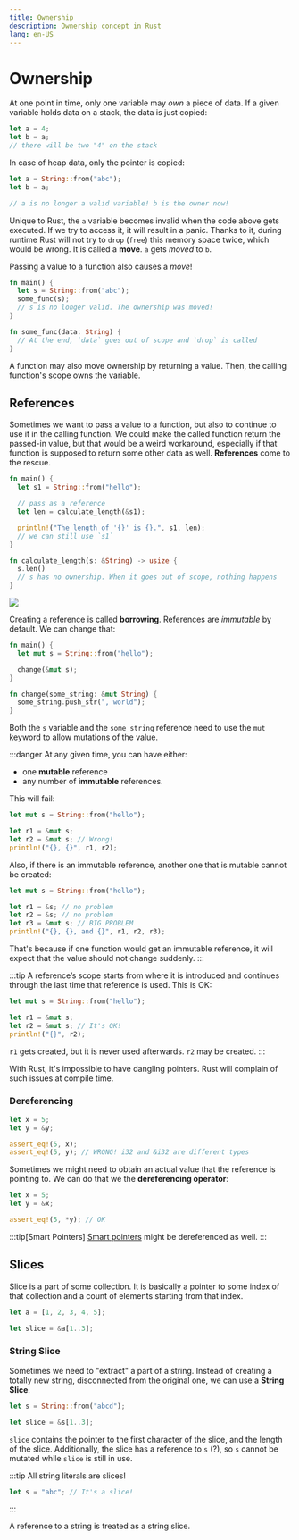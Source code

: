 ```yaml
---
title: Ownership
description: Ownership concept in Rust
lang: en-US
---
```



# Ownership

At one point in time, only one variable may _own_ a piece of data.
If a given variable holds data on a stack, the data is just copied:

```rust
let a = 4;
let b = a;
// there will be two "4" on the stack
```

In case of heap data, only the pointer is copied:

```rust
let a = String::from("abc");
let b = a;

// a is no longer a valid variable! b is the owner now!
```

Unique to Rust, the `a` variable becomes invalid when the code above gets
executed. If we try to access it, it will result in a panic. Thanks to it,
during runtime Rust will not try to `drop` (`free`) this memory space twice,
which would be wrong.
It is called a **move**. `a` gets _moved_ to `b`.

Passing a value to a function also causes a _move_!

```rust
fn main() {
  let s = String::from("abc");
  some_func(s);
  // s is no longer valid. The ownership was moved!
}

fn some_func(data: String) {
  // At the end, `data` goes out of scope and `drop` is called
}
```

A function may also move ownership by returning a value. Then, the calling
function's scope owns the variable.

## References

Sometimes we want to pass a value to a function, but also to continue to use it
in the calling function. We could make the called function return the passed-in
value, but that would be a weird workaround, especially if that function is
supposed to return some other data as well. **References** come to the rescue.

```rust
fn main() {
  let s1 = String::from("hello");

  // pass as a reference
  let len = calculate_length(&s1);

  println!("The length of '{}' is {}.", s1, len);
  // we can still use `s1`
}

fn calculate_length(s: &String) -> usize {
  s.len()
  // s has no ownership. When it goes out of scope, nothing happens
}
```

![](https://doc.rust-lang.org/book/img/trpl04-05.svg)

Creating a reference is called **borrowing**.
References are *immutable* by default. We can change that:

```rust
fn main() {
  let mut s = String::from("hello");

  change(&mut s);
}

fn change(some_string: &mut String) {
  some_string.push_str(", world");
}
```

Both the `s` variable and the `some_string` reference need to use the `mut`
keyword to allow mutations of the value.

:::danger
At any given time, you can have either:

- one **mutable** reference
- any number of **immutable** references. 

This will fail:

```rust
let mut s = String::from("hello");

let r1 = &mut s;
let r2 = &mut s; // Wrong!
println!("{}, {}", r1, r2);
```

Also, if there is an immutable reference, another one that is mutable cannot be
created:

```rust
let mut s = String::from("hello");

let r1 = &s; // no problem
let r2 = &s; // no problem
let r3 = &mut s; // BIG PROBLEM
println!("{}, {}, and {}", r1, r2, r3);
```

That's because if one function would get an immutable reference, it will expect
that the value should not change suddenly.
:::

:::tip
A reference’s scope starts from where it is introduced and continues through the
last time that reference is used.
This is OK:

```rust
let mut s = String::from("hello");

let r1 = &mut s;
let r2 = &mut s; // It's OK!
println!("{}", r2);
```

`r1` gets created, but it is never used afterwards. `r2` may be created.
:::

With Rust, it's impossible to have dangling pointers. Rust will complain of such
issues at compile time.

### Dereferencing

```rust
let x = 5;
let y = &y;

assert_eq!(5, x);
assert_eq!(5, y); // WRONG! i32 and &i32 are different types
```

Sometimes we might need to obtain an actual value that the reference is pointing
to. We can do that we the **dereferencing operator**:

```rust
let x = 5;
let y = &x;

assert_eq!(5, *y); // OK
```

:::tip[Smart Pointers]
[Smart pointers](./smart-pointers) might be dereferenced as well.
:::

## Slices

Slice is a part of some collection.
It is basically a pointer to some index of that collection and a count of
elements starting from that index.

```rust
let a = [1, 2, 3, 4, 5];

let slice = &a[1..3];
```

### String Slice

Sometimes we need to "extract" a part of a string. Instead of creating a totally
new string, disconnected from the original one, we can use a **String Slice**.

```rust
let s = String::from("abcd");

let slice = &s[1..3];
```

`slice` contains the pointer to the first character of the slice, and the length
of the slice. Additionally, the slice has a reference to `s` (?), so `s` cannot
be mutated while `slice` is still in use.

:::tip
All string literals are slices!

```rust
let s = "abc"; // It's a slice!
```
:::

A reference to a string is treated as a string slice.